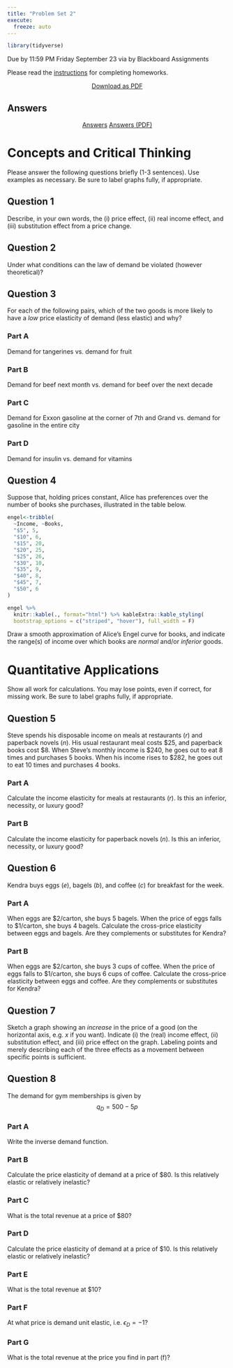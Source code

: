 ```yaml
---
title: "Problem Set 2"
execute: 
  freeze: auto
---
```


```r
library(tidyverse)
```

::: {.callout-warning appearance="minimal"}
Due by 11:59 PM Friday September 23 via by Blackboard Assignments
:::

Please read the [instructions](https://microf22.classes.ryansafner.com/assignments/problem-sets) for completing homeworks.

<p style="text-align:center;"><a class="btn btn-primary btn-lg" target="_blank" href="/files/assignment/02-problem-set-pdf.pdf"><i class="fas fa-file-pdf"></i> Download as PDF</a></p>

## Answers

<p style="text-align:center"><a target="_blank" href="/files/assignment/02-problem-set-answers.html"><span class="btn btn-primary btn-lg"><i class="far fa-life-ring"></i> Answers</a> <a target="_blank" href="/files/assignment/02-problem-set-answers-pdf.pdf"><span class="btn btn-primary btn-lg"><i class="fas fa-file-pdf"></i> Answers (PDF)</a> </p>

# Concepts and Critical Thinking

Please answer the following questions briefly (1-3 sentences). Use examples as necessary. Be sure to label graphs fully, if appropriate.

## Question 1

Describe, in your own words, the (i) price effect, (ii) real income effect, and (iii) substitution effect from a price change.

## Question 2

Under what conditions can the law of demand be violated (however theoretical)?

## Question 3

For each of the following pairs, which of the two goods is more likely to have a *low* price elasticity of demand (less elastic) and why? 

### Part A
Demand for tangerines vs. demand for fruit

### Part B
Demand for beef next month vs. demand for beef over the next decade

### Part C
Demand for Exxon gasoline at the corner of 7th and Grand vs. demand for gasoline in the entire city

### Part D
Demand for insulin vs. demand for vitamins

## Question 4

Suppose that, holding prices constant, Alice has preferences over the number of books she purchases, illustrated in the table below.

```r
engel<-tribble(
  ~Income, ~Books,
  "$5", 5,
  "$10", 6,
  "$15", 20,
  "$20", 25,
  "$25", 26,
  "$30", 10,
  "$35", 9,
  "$40", 8,
  "$45", 7,
  "$50", 6
)

engel %>%
  knitr::kable(., format="html") %>% kableExtra::kable_styling(
  bootstrap_options = c("striped", "hover"), full_width = F)
```

Draw a smooth approximation of Alice's Engel curve for books, and indicate the range(s) of income over which books are *normal* and/or *inferior* goods.

# Quantitative Applications

Show all work for calculations. You may lose points, even if correct, for missing work. Be sure to label graphs fully, if appropriate.

## Question 5

Steve spends his disposable income on meals at restaurants $(r)$ and paperback novels $(n)$. His usual restaurant meal costs <span>&#36;</span>25, and paperback books cost <span>&#36;</span>8. When Steve’s monthly income is <span>&#36;</span>240, he goes out to eat 8 times and purchases 5 books. When his income rises to <span>&#36;</span>282, he goes out to eat 10 times and purchases 4 books. 

### Part A

Calculate the income elasticity for meals at restaurants $(r)$. Is this an inferior, necessity, or luxury good?

### Part B

Calculate the income elasticity for paperback novels $(n)$. Is this an inferior, necessity, or luxury good?

## Question 6

Kendra buys eggs $(e)$, bagels $(b)$, and coffee $(c)$ for breakfast for the week.

### Part A

When eggs are <span>&#36;</span>2/carton, she buys 5 bagels. When the price of eggs falls to <span>&#36;</span>1/carton, she buys 4 bagels. Calculate the cross-price elasticity between eggs and bagels. Are they complements or substitutes for Kendra?

### Part B

When eggs are <span>&#36;</span>2/carton, she buys 3 cups of coffee. When the price of eggs falls to <span>&#36;</span>1/carton, she buys 6 cups of coffee. Calculate the cross-price elasticity between eggs and coffee. Are they complements or substitutes for Kendra?

## Question 7

Sketch a graph showing an *increase* in the price of a good (on the horizontal axis, e.g. $x$ if you want). Indicate (i) the (real) income effect, (ii) substitution effect, and (iii) price effect on the graph. Labeling points and merely describing each of the three effects as a movement between specific points is sufficient. 

## Question 8

The demand for gym memberships is given by
$$q_D=500-5p$$

### Part A

Write the inverse demand function.

### Part B

Calculate the price elasticity of demand at a price of <span>&#36;</span>80. Is this relatively elastic or relatively inelastic?

### Part C

What is the total revenue at a price of <span>&#36;</span>80?

### Part D

Calculate the price elasticity of demand at a price of <span>&#36;</span>10. Is this relatively elastic or relatively inelastic?

### Part E

What is the total revenue at <span>&#36;</span>10?
 
### Part F

At what price is demand unit elastic, i.e. $\epsilon_D=-1$?

### Part G

What is the total revenue at the price you find in part (f)?